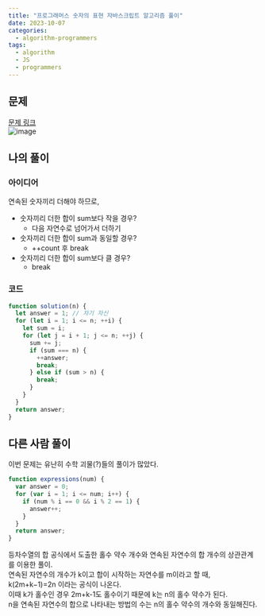 ```yaml
---
title: "프로그래머스 숫자의 표현 자바스크립트 알고리즘 풀이"
date: 2023-10-07
categories:
  - algorithm-programmers
tags:
  - algorithm
  - JS
  - programmers
---
```


## 문제

[문제 링크](https://school.programmers.co.kr/learn/courses/30/lessons/12924)  
![image](https://github.com/makepin2r/TIL/assets/39889583/c58d41dc-4a6e-4dac-a1d8-b2aecf4e1bb4)

## 나의 풀이

### 아이디어

연속된 숫자끼리 더해야 하므로,

- 숫자끼리 더한 합이 sum보다 작을 경우?
  - 다음 자연수로 넘어가서 더하기
- 숫자끼리 더한 합이 sum과 동일할 경우?
  - ++count 후 break
- 숫자끼리 더한 합이 sum보다 클 경우?
  - break

### 코드

```javascript
function solution(n) {
  let answer = 1; // 자기 자신
  for (let i = 1; i <= n; ++i) {
    let sum = i;
    for (let j = i + 1; j <= n; ++j) {
      sum += j;
      if (sum === n) {
        ++answer;
        break;
      } else if (sum > n) {
        break;
      }
    }
  }
  return answer;
}
```

## 다른 사람 풀이

이번 문제는 유난히 수학 괴물(?)들의 풀이가 많았다.

```javascript
function expressions(num) {
  var answer = 0;
  for (var i = 1; i <= num; i++) {
    if (num % i == 0 && i % 2 == 1) {
      answer++;
    }
  }
  return answer;
}
```

등차수열의 합 공식에서 도출한 홀수 약수 개수와 연속된 자연수의 합 개수의 상관관계를 이용한 풀이.  
연속된 자연수의 개수가 k이고 합이 시작하는 자연수를 m이라고 할 때, k(2m+k−1)=2n 이라는 공식이 나온다.  
이때 k가 홀수인 경우 2m+k-1도 홀수이기 때문에 k는 n의 홀수 약수가 된다.  
n을 연속된 자연수의 합으로 나타내는 방법의 수는 n의 홀수 약수의 개수와 동일해진다.
